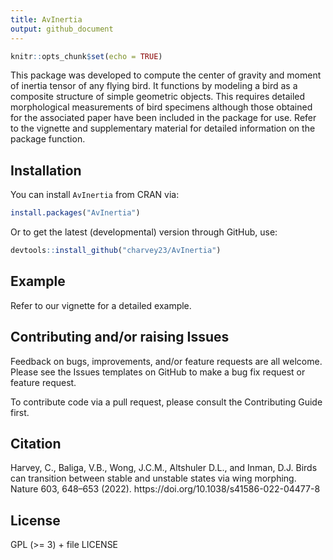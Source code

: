 ```yaml
---
title: AvInertia 
output: github_document
---
```


```r
knitr::opts_chunk$set(echo = TRUE)
```

This package was developed to compute the center of gravity and moment of 
inertia tensor of any flying bird. It functions by modeling a bird as a 
composite structure of simple geometric objects. This requires detailed 
morphological measurements of bird specimens although those obtained for the 
associated paper have been included in the package for use. Refer to the 
vignette and supplementary material for detailed information on the package 
function.

## Installation

You can install `AvInertia` from CRAN via:

``` r
install.packages("AvInertia")
```

Or to get the latest (developmental) version through GitHub, use:
  
``` r
devtools::install_github("charvey23/AvInertia")
```

## Example

Refer to our vignette for a detailed example.

## Contributing and/or raising Issues

Feedback on bugs, improvements, and/or feature requests are all welcome. 
Please see the Issues templates on GitHub to make a bug fix request or feature 
request.

To contribute code via a pull request, please consult the Contributing Guide 
first.


## Citation

Harvey, C., Baliga, V.B., Wong, J.C.M., Altshuler D.L., and Inman, D.J. Birds can transition between stable and unstable states via wing morphing. Nature 603, 648–653 (2022). https://doi.org/10.1038/s41586-022-04477-8


## License

GPL (>= 3) + file LICENSE
